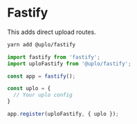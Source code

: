 # Fastify

This adds direct upload routes.

```sh
yarn add @uplo/fastify
```

```ts
import fastify from 'fastify';
import uploFastify from '@uplo/fastify';

const app = fastify();

const uplo = {
  // Your uplo config
}

app.register(uploFastify, { uplo });
```

